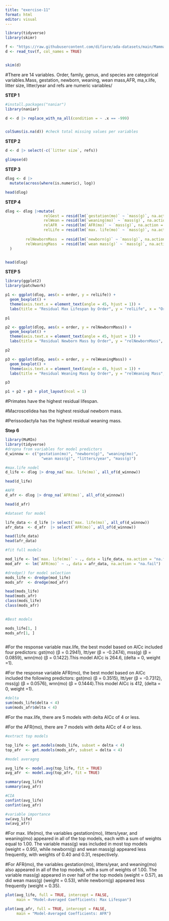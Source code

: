 ```yaml
---
title: "exercise-11"
format: html
editor: visual
---
```


```r
library(tidyverse)
library(skimr)

f <- "https://raw.githubusercontent.com/difiore/ada-datasets/main/Mammal_lifehistories_v2.txt"
d <- read_tsv(f, col_names = TRUE)


skim(d)

```

#There are 14 variables. Order, family, genus, and species are categorical variables.Mass, gestation, newborn, weaning, wean mass,AFR, ma,x.life, litter size, litter/year and refs are numeric variables/

**STEP 1**

```r

#install.packages("naniar")  
library(naniar)

d <- d |> replace_with_na_all(condition = ~ .x == -999)


colSums(is.na(d)) #check total missing values per variables


```

**STEP 2**

```r

d <- d |> select(-c(`litter size`, refs))

glimpse(d)

```

**STEP 3**

```r

dlog <- d |> 
  mutate(across(where(is.numeric), log))

head(dlog)

```

**STEP 4**

```r

dlog <- dlog |>mutate(
                 relGest = resid(lm(`gestation(mo)` ~ `mass(g)`, na.action = na.exclude)),
                 relWean = resid(lm(`weaning(mo)` ~ `mass(g)`, na.action = na.exclude)),
                 relAFR  = resid(lm(`AFR(mo)` ~ `mass(g)`, na.action = na.exclude)),
                 relLife = resid(lm(`max. life(mo)` ~ `mass(g)`, na.action = na.exclude)),
    
         relNewbornMass  = resid(lm(`newborn(g)` ~ `mass(g)`, na.action = na.exclude)),
         relWeaningMass  = resid(lm(`wean mass(g)` ~ `mass(g)`, na.action = na.exclude))
  )


head(dlog)
```

**STEP 5**

```r
library(ggplot2)
library(patchwork)

p1 <- ggplot(dlog, aes(x = order, y = relLife)) +
  geom_boxplot() +
  theme(axis.text.x = element_text(angle = 45, hjust = 1)) +
  labs(title = "Residual Max Lifespan by Order", y = "relLife", x = "Order")

p1

p2 <- ggplot(dlog, aes(x = order, y = relNewbornMass)) +
  geom_boxplot() +
  theme(axis.text.x = element_text(angle = 45, hjust = 1)) +
  labs(title = "Residual Newborn Mass by Order", y = "relNewbornMass", x = "Order")

p2

p3 <- ggplot(dlog, aes(x = order, y = relWeaningMass)) +
  geom_boxplot() +
  theme(axis.text.x = element_text(angle = 45, hjust = 1)) +
  labs(title = "Residual Weaning Mass by Order", y = "relWeaning Mass", x = "Order")

p3

p1 + p2 + p3 + plot_layout(ncol = 1)
```

#Primates have the highest residual lifespan.

#Macroscelidea has the highest residual newborn mass.

#Perissodactyla has the highest residual weaning mass.

**Step 6**

```r
library(MuMIn)    
library(tidyverse)
#dropna from variables for model predictors
d_winnow <- c("gestation(mo)", "newborn(g)", "weaning(mo)",
                "wean mass(g)", "litters/year", "mass(g)")

#max.life nodel
d_life <- dlog |> drop_na(`max. life(mo)`, all_of(d_winnow))

head(d_life)

#AFR
d_afr <- dlog |> drop_na(`AFR(mo)`, all_of(d_winnow))

head(d_afr)


```

```r
#dataset for model

life_data <- d_life |> select(`max. life(mo)`, all_of(d_winnow))
afr_data  <- d_afr  |> select(`AFR(mo)`, all_of(d_winnow))

head(life_data)
head(afr_data)
```

```r

#fit full models

mod_life <- lm(`max. life(mo)` ~ ., data = life_data, na.action = "na.fail")
mod_afr  <- lm(`AFR(mo)` ~ ., data = afr_data, na.action = "na.fail")


```

```r
#dredge() for model selection
mods_life <- dredge(mod_life)
mods_afr  <- dredge(mod_afr)

head(mods_life)
head(mods_afr)
class(mods_life)
class(mods_afr)
  

#Best models

mods_life[1, ]
mods_afr[1, ]   



```

#For the response variable max.life, the best model based on AICc included four predictors: gst(mo) (β = 0.2941), ltt/yer (β = -0.2474), mss(g) (β = 0.0859), wnn(mo) (β = 0.1422).This model AICc is 264.6, (delta = 0, weight =1).

#For the response variable AFR(mo), the best model based on AICc included the following predictors: gst(mo) (β = 0.3515), ltt/yer (β = -0.7312), mss(g) (β = 0.0576), wnn(mo) (β = 0.1444).This model AICc is 412, (delta = 0, weight =1).

```r
#delta
sum(mods_life$delta < 4)  
sum(mods_afr$delta < 4)   
```

#For the max.life, there are 5 models with delta AICc of 4 or less.

#For the AFR(mo), there are 7 models with delta AICc of 4 or less.

```r
#extract top models

top_life <- get.models(mods_life, subset = delta < 4)
top_afr  <- get.models(mods_afr, subset = delta < 4)


```

```r
#model averagng

avg_life <- model.avg(top_life, fit = TRUE)
avg_afr  <- model.avg(top_afr, fit = TRUE)

summary(avg_life)
summary(avg_afr)

#CIA
confint(avg_life)
confint(avg_afr)

#variable importance
sw(avg_life)
sw(avg_afr)


```

#For max. life(mo), the variables gestation(mo), litters/year, and weaning(mo) appeared in all of the top models, each with a sum of weights equal to 1.00. The variable mass(g) was included in most top models (weight = 0.95), while newborn(g) and wean mass(g) appeared less frequently, with weights of 0.40 and 0.31, respectively.

#For AFR(mo), the variables gestation(mo), litters/year, and weaning(mo) also appeared in all of the top models, with a sum of weights of 1.00. The variable mass(g) appeared in over half of the top models (weight = 0.57), as did wean mass(g) (weight = 0.53), while newborn(g) appeared less frequently (weight = 0.35).

```r

plot(avg_life, full = TRUE, intercept = FALSE,
     main = "Model-Averaged Coefficients: Max Lifespan")

plot(avg_afr, full = TRUE, intercept = FALSE,
     main = "Model-Averaged Coefficients: AFR")


```
